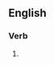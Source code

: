 ==English==

===Verb===
{{head|en|present participle}}

# {{present participle of|initialize|lang=en|nocat=1}}